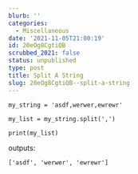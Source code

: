 ```yaml
---
blurb: ''
categories:
  - Miscellaneous
date: '2021-11-05T21:00:19'
id: 20eOg8CgtiQB
scrubbed_2021: false
status: unpublished
type: post
title: Split A String
slug: 20eOg8CgtiQB--split-a-string
---
```


```
my_string = 'asdf,werwer,ewrewr'

my_list = my_string.split(',')

print(my_list)
```

outputs:

```
['asdf', 'werwer', 'ewrewr']
```
